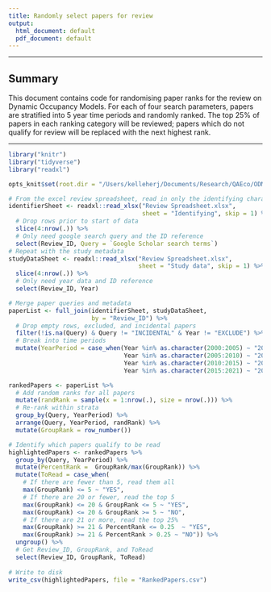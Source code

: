 ```yaml
---
title: Randomly select papers for review
output:
  html_document: default
  pdf_document: default
---
```


***

## Summary
This document contains code for randomising paper ranks for the review on Dynamic Occupancy Models. For each of four search parameters, papers are stratified into 5 year time periods and randomly ranked. The top 25% of papers in each ranking category will be reviewed; papers which do not qualify for review will be replaced with the next highest rank. 



***
 
```r
library("knitr")
library("tidyverse")
library("readxl")

opts_knit$set(root.dir = "/Users/kelleherj/Documents/Research/QAEco/ODM_Review/dynamic-occupancy-model-review/")
```


```r
# From the excel review spreadsheet, read in only the identifying characteristics 
identifierSheet <- readxl::read_xlsx("Review Spreadsheet.xlsx", 
                                     sheet = "Identifying", skip = 1) %>%
  # Drop rows prior to start of data
  slice(4:nrow(.)) %>%
  # Only need google search query and the ID reference
  select(Review_ID, Query = `Google Scholar search terms`) 
# Repeat with the study metadata
studyDataSheet <- readxl::read_xlsx("Review Spreadsheet.xlsx", 
                                    sheet = "Study data", skip = 1) %>%
  slice(4:nrow(.)) %>%
  # Only need year data and ID reference
  select(Review_ID, Year) 
```


```r
# Merge paper queries and metadata
paperList <- full_join(identifierSheet, studyDataSheet, 
                       by = "Review_ID") %>% 
  # Drop empty rows, excluded, and incidental papers
  filter(!is.na(Query) & Query != "INCIDENTAL" & Year != "EXCLUDE") %>%
  # Break into time periods 
  mutate(YearPeriod = case_when(Year %in% as.character(2000:2005) ~ "2000:2005",
                                Year %in% as.character(2005:2010) ~ "2005:2010",
                                Year %in% as.character(2010:2015) ~ "2010:2015",
                                Year %in% as.character(2015:2021) ~ "2015:2021"))
```


```r
rankedPapers <- paperList %>%
  # Add random ranks for all papers
  mutate(randRank = sample(x = 1:nrow(.), size = nrow(.))) %>%
  # Re-rank within strata
  group_by(Query, YearPeriod) %>%
  arrange(Query, YearPeriod, randRank) %>%
  mutate(GroupRank = row_number()) 
```

```r
# Identify which papers qualify to be read
highlightedPapers <- rankedPapers %>%
  group_by(Query, YearPeriod) %>%
  mutate(PercentRank =  GroupRank/max(GroupRank)) %>%
  mutate(ToRead = case_when(
    # If there are fewer than 5, read them all
    max(GroupRank) <= 5 ~ "YES",
    # If there are 20 or fewer, read the top 5
    max(GroupRank) <= 20 & GroupRank <= 5 ~ "YES",
    max(GroupRank) <= 20 & GroupRank >= 5 ~ "NO",
    # If there are 21 or more, read the top 25%
    max(GroupRank) >= 21 & PercentRank <= 0.25  ~ "YES",
    max(GroupRank) >= 21 & PercentRank > 0.25 ~ "NO")) %>%
  ungroup() %>%
  # Get Review_ID, GroupRank, and ToRead
  select(Review_ID, GroupRank, ToRead)
  
# Write to disk
write_csv(highlightedPapers, file = "RankedPapers.csv")
```

























